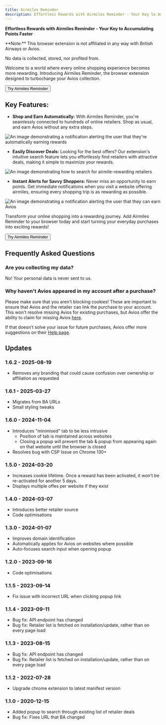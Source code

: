 ```yaml
---
title: Airmiles Reminder
description: Effortless Rewards with Airmiles Reminder - Your Key to Accumulating Points Faster
---
```


**Effortless Rewards with Airmiles Reminder - Your Key to Accumulating Points Faster**

<Alert type="info">
  **Note:** This browser extension is not affiliated in any way with British Airways or Avios.

  No data is collected, stored, nor profited from.
</Alert>

Welcome to a world where every online shopping experience becomes more rewarding. Introducing Airmiles Reminder, the browser extension designed to turbocharge your Avios collection.

<Button center className="mx-auto" href="https://chromewebstore.google.com/detail/avios-reminder/lkcogehgaekpbdgbhalkdijfdbgliecl">Try Airmiles Reminder</Button>

## Key Features:

* **Shop and Earn Automatically:** With Airmiles Reminder, you're seamlessly connected to hundreds of online retailers. Shop as usual, and earn Avios without any extra steps.

<Image alt="An image demonstrating a notification alerting the user that they're automatically earning rewards" height={280} src="/apps/airmiles-reminder/screenshot-1.png" width={440} />

* **Easily Discover Deals:** Looking for the best offers? Our extension's intuitive search feature lets you effortlessly find retailers with attractive deals, making it simple to maximize your rewards.

<Image alt="An image demonstrating how to search for airmile-rewarding retailers" height={280} src="/apps/airmiles-reminder/screenshot-3.png" width={440} />

* **Instant Alerts for Savvy Shoppers:** Never miss an opportunity to earn points. Get immediate notifications when you visit a website offering airmiles, ensuring every shopping trip is as rewarding as possible.

<Image alt="An image demonstrating a notification alerting the user that they can earn Avios" height={280} src="/apps/airmiles-reminder/screenshot-2.png" width={440} />

Transform your online shopping into a rewarding journey. Add Airmiles Reminder to your browser today and start turning your everyday purchases into exciting rewards!

<Button className="mx-auto" center href="https://chromewebstore.google.com/detail/avios-reminder/lkcogehgaekpbdgbhalkdijfdbgliecl">Try Airmiles Reminder</Button>


## Frequently Asked Questions

### Are you collecting my data?

No! Your personal data is never sent to us.

### Why haven't Avios appeared in my account after a purchase?

Please make sure that you aren't blocking cookies! These are important to ensure that Avios and the retailer can link the purchase to your account. This won't resolve missing Avios for existing purchases, but Avios offer the ability to claim for missing Avios [here](https://shopping.ba.com/my-account/missing-avios/).

If that doesn't solve your issue for future purchases, Avios offer more suggestions on their [Help page](https://www.avios.com/en-GB/help).

## Updates

### 1.6.2 - 2025-08-19

-   Removes any branding that could cause confusion over ownership or affiliation as requested

### 1.6.1 - 2025-03-27

* Migrates from BA URLs
* Small styling tweaks

### 1.6.0 - 2024-11-04

* Introduces "minimised" tab to be less intrusive
  * Position of tab is maintained across websites
  * Closing a popup will prevent the tab & popup from appearing again on that website until the browser is closed
* Resolves bug with CSP Issue on Chrome 130+

### 1.5.0 - 2024-03-20

* Increases cookie lifetime. Once a reward has been activated, it won't be re-activated for another 5 days.
* Displays multiple offes per website if they exist

### 1.4.0 - 2024-03-07

* Introduces better retailer source
* Code optimisations

### 1.3.0 - 2024-01-07

* Improves domain identification
* Automatically applies for Avios on websites where possible
* Auto-focuses search input when opening popup

### 1.2.0 - 2023-09-16

* Code optimisations

### 1.1.5 - 2023-09-14

* Fix issue with incorrect URL when clicking popup link

### 1.1.4 - 2023-09-11

* Bug fix: API endpoint has changed
* Bug fix: Retailer list is fetched on installation/update, rather than on every page load



### 1.1.3 - 2023-08-15

* Bug fix: API endpoint has changed
* Bug fix: Retailer list is fetched on installation/update, rather than on every page load


### 1.1.2 - 2022-07-28

* Upgrade chrome extension to latest manifest version

### 1.1.0 - 2020-12-15

* Added popup to search through existing list of retailer deals
* Bug fix: Fixes URL that BA changed